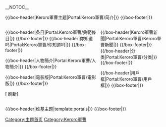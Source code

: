 <!-- 這個主題使用這個語法建立： subst:box portal skeleton| topic={{{topic}}}|  -->
__NOTOC__
<div align="center">
{{browsebar}}
</div>

{{/box-header|Keroro軍曹主题|Portal:Keroro軍曹/简介|}}
{{Portal:Keroro軍曹/简介}}
{{/box-footer|}}

<div style="float:left; width:60%;"> <!-- This width add to the the margin below to equal 100%-->

{{/box-header|条目|Portal:Keroro軍曹/典範條目|}}
{{Portal:Keroro軍曹/典範條目}}
{{/box-footer|}}
<!--
{{/box-header|图片|Portal:Keroro軍曹/特色图片|}}
{{Portal:Keroro軍曹/特色图片}}
{{/box-footer|}}
-->
{{/box-header|你知道吗|Portal:Keroro軍曹/你知道吗|}}
{{Portal:Keroro軍曹/你知道吗}}
{{/box-footer|}}

{{/box-header|人物簡介|Portal:Keroro軍曹/人物簡介|}}
{{Keroro軍曹}}
{{/box-footer|}}

{{/box-header|電影版|Portal:Keroro軍曹/電影版|}}
{{Portal:Keroro軍曹/電影版}}
{{/box-footer|}}

[{{fullurl:Portal:Keroro軍曹|action=purge}} 刷新]

</div>

<div style="float:right; width:39%"> <!-- This margin should be right of the above -->

{{/box-header|Keroro軍曹新聞|Portal:Keroro軍曹/Keroro軍曹新聞|}}
{{Portal:Keroro軍曹/Keroro軍曹新闻}}
{{/box-footer|}}
<!--
{{/box-header|欢迎参与|Portal:Keroro軍曹/欢迎参与|}}
{{Portal:Keroro軍曹/欢迎参与}}
{{/box-footer|}}

{{/box-header|维基专题|Portal:Keroro軍曹/维基专题|}}
{{Portal:Keroro軍曹/维基专题}}
{{/box-footer|}}
-->
{{/box-header|分类|Portal:Keroro軍曹/分类|}}
{{Portal:Keroro軍曹/分类}}
{{/box-footer|}}

{{/box-header|用戶框|Portal:Keroro軍曹/用戶框|}}
{{Portal:Keroro軍曹/用戶框}}
{{/box-footer|}}

</div>

<div style="float:right; width:100%">
{{/box-header|维基主题|template:portals|}}
{{portals}}
{{/box-footer|}}

[[Category:主题首页|Category:主题首页]]
[[Category:Keroro軍曹|Category:Keroro軍曹]]
